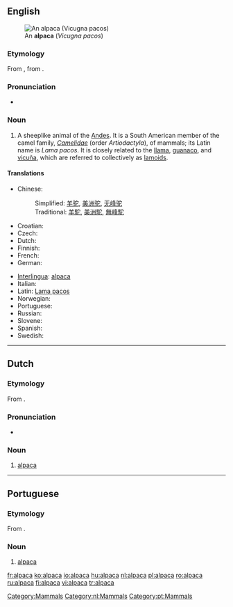 {{wikipedia}}
==English==
[[Image:Alpaka 33444.jpg|thumb|An '''alpaca''' (''Vicugna pacos'')]]

===Etymology===
From {{etyl|es}}, from {{etyl|ay|en}} {{term|allpaca|lang=ay}}.

===Pronunciation===
* {{IPA|/ælˈpækæ/}}
*: {{rhymes|ækæ}}

===Noun===
{{en-noun|alpaca|pl2=alpacas}}

# A sheeplike animal of the [[Andes]]. It is a South American member of the camel family, ''[[Camelidae]]'' (order ''Artiodactyla''),  of mammals; its Latin name is ''Lama pacos''. It is closely related to the [[llama]], [[guanaco]], and [[vicuña]], which are referred to collectively as [[lamoid|lamoids]].

====Translations====
{{trans-top|sheeplike animal of the Andes}}
* Chinese:
*: Simplified: [[羊驼]], [[美洲驼]], [[无峰驼]]
*: Traditional: [[羊駝]], [[美洲駝]], [[無峰駝]]
* Croatian: {{t-|hr|alpaka|f}}
* Czech: {{t-|cs|alpaka|f}}
* Dutch: {{t+|nl|alpaca|m}}
* Finnish: {{t+|fi|alpakka}}
* French: {{t+|fr|alpaga|m}}
* German: {{t+|de|Alpaka|n}}
{{trans-mid}}
* [[Interlingua]]: [[#Interlingua|alpaca]]
* Italian: {{t-|it|alpaca|m}}
* Latin: [[Lama pacos]]
* Norwegian: {{t-|no|alpaca}}
* Portuguese: {{t-|pt|alpaca|f}}
* Russian: {{t+|ru|альпака|tr=al'páka|sc=Cyrl}}
* Slovene: {{t+|sl|alpaka|f}}
* Spanish: {{t-|es|alpaca|m}}
* Swedish: {{t+|sv|alpacka|c}}
{{trans-bottom}}

[[Category:Mammals]]

----

==Dutch==

===Etymology===
From {{etyl|ay|nl}} {{term|allpaca|lang=ay}}.

===Pronunciation===
* {{audio|Nl-alpaca.ogg|audio}}

===Noun===
{{infl|nl|noun|g=m|plural|alpaca's}}

# [[#English|alpaca]]

[[Category:nl:Mammals]]

----

==Portuguese==

===Etymology===
From {{etyl|ay|pt}} {{term|allpaca|lang=ay}}.

===Noun===
{{infl|pt|noun|g=f}}

# [[#English|alpaca]]

[[Category:pt:Mammals]]

[[fr:alpaca]]
[[ko:alpaca]]
[[io:alpaca]]
[[hu:alpaca]]
[[nl:alpaca]]
[[pl:alpaca]]
[[ro:alpaca]]
[[ru:alpaca]]
[[fi:alpaca]]
[[vi:alpaca]]
[[tr:alpaca]]